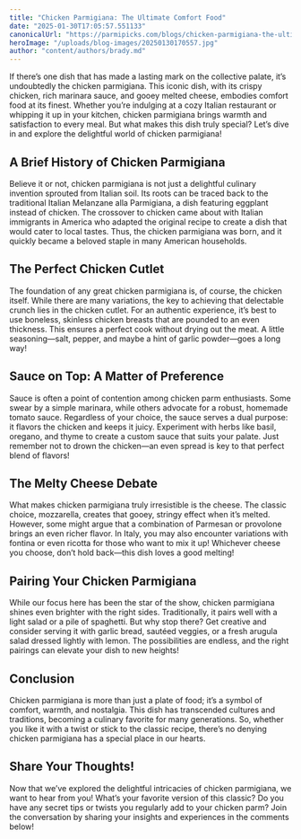 ```yaml
---
title: "Chicken Parmigiana: The Ultimate Comfort Food"
date: "2025-01-30T17:05:57.551133"
canonicalUrl: "https://parmipicks.com/blogs/chicken-parmigiana-the-ultimate-comfort-food"
heroImage: "/uploads/blog-images/20250130170557.jpg"
author: "content/authors/brady.md"
---
```


If there’s one dish that has made a lasting mark on the collective palate, it’s undoubtedly the chicken parmigiana. This iconic dish, with its crispy chicken, rich marinara sauce, and gooey melted cheese, embodies comfort food at its finest. Whether you’re indulging at a cozy Italian restaurant or whipping it up in your kitchen, chicken parmigiana brings warmth and satisfaction to every meal. But what makes this dish truly special? Let’s dive in and explore the delightful world of chicken parmigiana!

## A Brief History of Chicken Parmigiana

Believe it or not, chicken parmigiana is not just a delightful culinary invention sprouted from Italian soil. Its roots can be traced back to the traditional Italian Melanzane alla Parmigiana, a dish featuring eggplant instead of chicken. The crossover to chicken came about with Italian immigrants in America who adapted the original recipe to create a dish that would cater to local tastes. Thus, the chicken parmigiana was born, and it quickly became a beloved staple in many American households.

## The Perfect Chicken Cutlet

The foundation of any great chicken parmigiana is, of course, the chicken itself. While there are many variations, the key to achieving that delectable crunch lies in the chicken cutlet. For an authentic experience, it’s best to use boneless, skinless chicken breasts that are pounded to an even thickness. This ensures a perfect cook without drying out the meat. A little seasoning—salt, pepper, and maybe a hint of garlic powder—goes a long way!

## Sauce on Top: A Matter of Preference

Sauce is often a point of contention among chicken parm enthusiasts. Some swear by a simple marinara, while others advocate for a robust, homemade tomato sauce. Regardless of your choice, the sauce serves a dual purpose: it flavors the chicken and keeps it juicy. Experiment with herbs like basil, oregano, and thyme to create a custom sauce that suits your palate. Just remember not to drown the chicken—an even spread is key to that perfect blend of flavors!

## The Melty Cheese Debate

What makes chicken parmigiana truly irresistible is the cheese. The classic choice, mozzarella, creates that gooey, stringy effect when it’s melted. However, some might argue that a combination of Parmesan or provolone brings an even richer flavor. In Italy, you may also encounter variations with fontina or even ricotta for those who want to mix it up! Whichever cheese you choose, don’t hold back—this dish loves a good melting!

## Pairing Your Chicken Parmigiana

While our focus here has been the star of the show, chicken parmigiana shines even brighter with the right sides. Traditionally, it pairs well with a light salad or a pile of spaghetti. But why stop there? Get creative and consider serving it with garlic bread, sautéed veggies, or a fresh arugula salad dressed lightly with lemon. The possibilities are endless, and the right pairings can elevate your dish to new heights!

## Conclusion

Chicken parmigiana is more than just a plate of food; it’s a symbol of comfort, warmth, and nostalgia. This dish has transcended cultures and traditions, becoming a culinary favorite for many generations. So, whether you like it with a twist or stick to the classic recipe, there’s no denying chicken parmigiana has a special place in our hearts.

## Share Your Thoughts!

Now that we’ve explored the delightful intricacies of chicken parmigiana, we want to hear from you! What’s your favorite version of this classic? Do you have any secret tips or twists you regularly add to your chicken parm? Join the conversation by sharing your insights and experiences in the comments below!
 